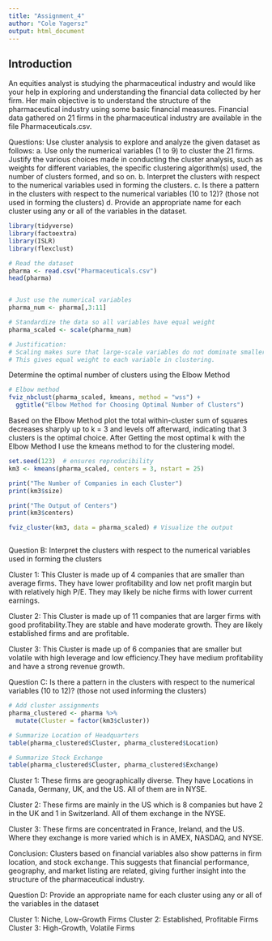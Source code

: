 ```yaml
---
title: "Assignment_4"
author: "Cole Yagersz"
output: html_document
---
```


## Introduction
An equities analyst is studying the pharmaceutical industry and would like your help in exploring and understanding the financial data collected by her firm. Her main objective is to understand the structure of the pharmaceutical industry using some basic financial measures. Financial data gathered on 21 firms in the pharmaceutical industry are available in the file Pharmaceuticals.csv.

Questions:
Use cluster analysis to explore and analyze the given dataset as follows:
a. Use only the numerical variables (1 to 9) to cluster the 21 firms. Justify the various choices made in conducting the cluster analysis, such as weights for different variables, the specific clustering algorithm(s) used, the number of clusters formed, and so on.
b. Interpret the clusters with respect to the numerical variables used in forming the clusters.
c. Is there a pattern in the clusters with respect to the numerical variables (10 to 12)? (those not used in forming the clusters)
d. Provide an appropriate name for each cluster using any or all of the variables in the dataset.

```r

library(tidyverse) 
library(factoextra) 
library(ISLR)
library(flexclust)

# Read the dataset
pharma <- read.csv("Pharmaceuticals.csv")
head(pharma)


# Just use the numerical variables 
pharma_num <- pharma[,3:11]

# Standardize the data so all variables have equal weight
pharma_scaled <- scale(pharma_num)

# Justification:
# Scaling makes sure that large-scale variables do not dominate smaller ones 
# This gives equal weight to each variable in clustering.
```
Determine the optimal number of clusters using the Elbow Method
```r
# Elbow method
fviz_nbclust(pharma_scaled, kmeans, method = "wss") +
  ggtitle("Elbow Method for Choosing Optimal Number of Clusters")

```

Based on the Elbow Method plot the total within-cluster sum of squares decreases sharply up to k = 3 and levels off afterward, indicating that 3 clusters is the optimal choice.
After Getting the most optimal k with the Elbow Method I use the kmeans method to for the clustering model.

```r
set.seed(123)  # ensures reproducibility
km3 <- kmeans(pharma_scaled, centers = 3, nstart = 25)

print("The Number of Companies in each Cluster")
print(km3$size)

print("The Output of Centers")
print(km3$centers)

fviz_cluster(km3, data = pharma_scaled) # Visualize the output



```


Question B: Interpret the clusters with respect to the numerical variables used in forming the clusters

Cluster 1: This Cluster is made up of 4 companies that are smaller than average firms. They have lower profitability and low net profit margin but with relatively high P/E. They may likely be niche firms with lower current earnings.

Cluster 2: This Cluster is made up of 11 companies that are larger firms with good profitability.They are stable and have moderate growth. They are likely established firms and are profitable.

Cluster 3: This Cluster is made up of 6 companies that are smaller but volatile with high leverage and low efficiency.They have medium profitability and have a strong revenue growth.



Question C: Is there a pattern in the clusters with respect to the numerical variables (10 to 12)? (those not used informing the clusters)

```r
# Add cluster assignments
pharma_clustered <- pharma %>%
  mutate(Cluster = factor(km3$cluster))

# Summarize Location of Headquarters
table(pharma_clustered$Cluster, pharma_clustered$Location)

# Summarize Stock Exchange
table(pharma_clustered$Cluster, pharma_clustered$Exchange)

```

Cluster 1: These firms are geographically diverse. They have Locations in Canada, Germany, UK, and the US. All of them are in NYSE.

Cluster 2: These firms are mainly in the US which is 8 companies but have 2 in the UK and 1 in Switzerland. All of them exchange in the NYSE.

Cluster 3: These firms are concentrated in France, Ireland, and the US. Where they exchange is more varied which is in AMEX, NASDAQ, and NYSE.

Conclusion: Clusters based on financial variables also show patterns in firm location, and stock exchange. This suggests that financial performance, geography, and market listing are related, giving further insight into the structure of the pharmaceutical industry.


Question D: Provide an appropriate name for each cluster using any or all of the variables in the dataset

Cluster 1: Niche, Low-Growth Firms
Cluster 2: Established, Profitable Firms
Cluster 3: High-Growth, Volatile Firms


